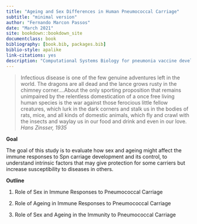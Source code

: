 ```yaml
---
title: "Ageing and Sex Differences in Human Pneumococcal Carriage"
subtitle: "minimal version"
author: "Fernando Marcon Passos"
date: "March 2021"
site: bookdown::bookdown_site
documentclass: book
bibliography: [book.bib, packages.bib]
biblio-style: apalike
link-citations: yes
description: "Computational Systems Biology for pneumonia vaccine development using human challenge models"
---
```


> Infectious disease is one of the few genuine adventures left in the world. The dragons are all dead and the lance grows rusty in the chimney corner....About the only sporting proposition that remains unimpaired by the relentless domestication of a once free living human species is the war against those ferocious little fellow creatures, which lurk in the dark corners and stalk us in the bodies of rats, mice, and all kinds of domestic animals, which fly and crawl with the insects and waylay us in our food and drink and even in our love. *Hans Zinsser, 1935*

**Goal**

The goal of this study is to evaluate how sex and ageing might affect the immune responses to Spn carriage development and its control, to understand intrinsic factors that may give protection for some carriers but increase susceptibility to diseases in others.

**Outline**

1.  Role of Sex in Immune Responses to Pneumococcal Carriage

2.  Role of Ageing in Immune Responses to Pneumococcal Carriage

3.  Role of Sex and Ageing in the Immunity to Pneumococcal Carriage
